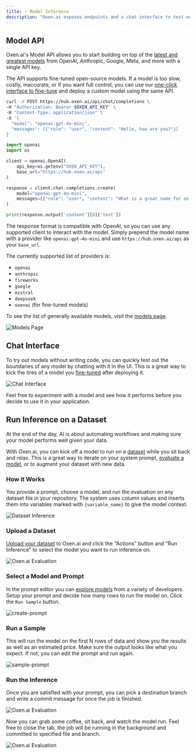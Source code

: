 ```yaml
---
title: ⚡️ Model Inference
description: "Oxen.ai exposes endpoints and a chat interface to test out a variety of models with a unified interface."
---
```


## Model API

Oxen.ai's Model API allows you to start building on top of the [latest and greatest models](https://oxen.ai/ai/models) from OpenAI, Anthropic, Google, Meta, and more with a single API key. 

The API supports fine-tuned open-source models. If a model is too slow, costly, inaccurate, or if you want full control, you can use our [one-click interface to fine-tune](/getting-started/fine-tuning) and deploy a custom model using the same API.

<CodeGroup>

```bash cURL
curl -X POST https://hub.oxen.ai/api/chat/completions \
-H "Authorization: Bearer $OXEN_API_KEY" \
-H "Content-Type: application/json" \
-d '{
  "model": "openai:gpt-4o-mini",
  "messages": [{"role": "user", "content": "Hello, how are you?"}]
}'
```

```python Python
import openai
import os

client = openai.OpenAI(
    api_key=os.getenv("OXEN_API_KEY"),
    base_url="https://hub.oxen.ai/api"
)

response = client.chat.completions.create(
    model="openai:gpt-4o-mini",
    messages=[{"role": "user", "content": "What is a great name for an ox that also manages your AI infrastructure?"}]
)

print(response.output['content'][0]['text'])
```

</CodeGroup>


The response format is compatible with OpenAI, so you can use any supported client to interact with the model. Simply prepend the model name with a provider like `openai:gpt-4o-mini` and use `https://hub.oxen.ai/api` as your `base_url`.

The currently supported list of providers is:

- `openai`
- `anthropic`
- `fireworks`
- `google`
- `mistral`
- `deepseek`
- `oxenai` (for fine-tuned models)

To see the list of generally available models, visit the [models page](https://oxen.ai/ai/models).

<img alt="Models Page" className="rounded-xl" src="/images/chat/models_page.png" />

## Chat Interface

To try out models without writing code, you can quickly test out the boundaries of any model by chatting with it in the UI. This is a great way to kick the tires of a model you [fine-tuned](/getting-started/fine-tuning) after deploying it.

<img alt="Chat Interface" className="rounded-xl" src="/images/chat/chat_window.png" />

Feel free to experiment with a model and see how it performs before you decide to use it in your application.

## Run Inference on a Dataset

At the end of the day, AI is about automating workflows and making sure your model performs well given your data. 

With Oxen.ai, you can kick off a model to run on a [dataset](/getting-started/datasets) while you sit back and relax. This is a great way to iterate on your system prompt, [evaluate a model](/getting-started/evaluation), or to augment your dataset with new data.

### How it Works

You provide a prompt, choose a model, and run the evaluation on any dataset file in your repository. The system uses column values and inserts them into variables marked with `{variable_name}` to give the model context.

<img alt="Dataset Inference" className="rounded-xl" src="/images/datasets/categorieze_columns.png" />

### Upload a Dataset

[Upload your dataset](/getting-started/datasets) to Oxen.ai and click the "Actions" button and "Run Inference" to select the model you want to run inference on.

<img alt="Oxen.ai Evaluation" className="rounded-xl" src="/images/evaluations/run_inference_dataset.png" />

### Select a Model and Prompt

In the prompt editor you can [explore models](https://www.oxen.ai/ai/models) from a variety of developers. Setup your prompt and decide how many rows to run the model on. Click the `Run Sample` button. 

<img alt="create-prompt" className="rounded-xl" src="/images/evaluations/select_model.png" />

### Run a Sample

This will run the model on the first N rows of data and show you the results as well as an estimated price. Make sure the output looks like what you expect. If not, you can edit the prompt and run again.

<img alt="sample-prompt" className="rounded-xl" src="/images/evaluations/sample_results.png" />

### Run the Inference

Once you are satisfied with your prompt, you can pick a destination branch and write a commit message for once the job is finished.

<img alt="Oxen.ai Evaluation" className="rounded-xl" src="/images/evaluations/save_results.png" />

Now you can grab some coffee, sit back, and watch the model run. Feel free to close the tab, the job will be running in the background and committed to specified file and branch.

<img alt="Oxen.ai Evaluation" className="rounded-xl" src="/images/evaluations/prompt_progress.png" />
